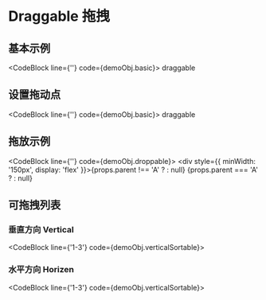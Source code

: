 
# Draggable 拖拽

## 基本示例

<CodeBlock line={''} code={demoObj.basic}>
  <DndContext onDragEnd={props.onDragEnd}>
    <DraggableItem className="demo-draggable-item" left={props.coordinates.x} top={props.coordinates.y}>
      draggable
    </DraggableItem>
  </DndContext>
</CodeBlock>

## 设置拖动点

<CodeBlock line={''} code={demoObj.basic}>
  <DndContext onDragEnd={props.onDragEnd}>
    <DraggableItem className="demo-draggable-item" left={props.coordinates.x} top={props.coordinates.y} handle>
      draggable
    </DraggableItem>
  </DndContext>
</CodeBlock>

## 拖放示例

<CodeBlock line={''} code={demoObj.droppable}>
  <DndContext onDragEnd={props.onDragEnd2}>
    <div style={{ minWidth: '150px', display: 'flex' }}>{props.parent !== 'A' ? <DraggableBlock /> : null}</div>
    <Droppable>{props.parent === 'A' ? <DraggableBlock /> : null}</Droppable>
  </DndContext>
</CodeBlock>

## 可拖拽列表

### 垂直方向 Vertical

<CodeBlock line={'1-3'} code={demoObj.verticalSortable}>
  <Sortable direction="vertical" itemClassName="demo-draggable-item"></Sortable>
</CodeBlock>

### 水平方向 Horizen

<CodeBlock line={'1-3'} code={demoObj.verticalSortable}>
  <Sortable direction="horizen" itemClassName="demo-draggable-item demo-sortable-horizen"></Sortable>
</CodeBlock>
